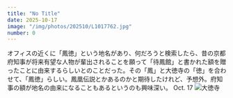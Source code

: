 ```yaml
---
title: "No Title"
date: 2025-10-17
image: "/img/photos/202510/L1017762.jpg"
number: 0
---
```




<Sheet bkg="#123123" color="#AAA">
  <Vertical
    align="right"
    width="10"
    height="4"
    column="1"
    row="14">
    <Title
      level={1}
      color="#AAA"
      size="s">地名の由来</Title>
    <Text size="xs" color="#CCC">
    オフィスの近くに「鳳徳」という地名があり、何だろうと検索したら、昔の京都府知事が将来有望な人物が輩出されることを願って「待鳳館」と書かれた額を贈ったことに由来するらしいとのことだった。その「鳳」と大徳寺の「徳」を合わせて、「鳳徳」らしい。鳳凰伝説とかあるのかと期待したけれど、予想外。府知事の額が地名の由来になることもあるというのも興味深い。
    </Text>
  </Vertical>
  <Nombre position="bottom-left">Oct. 17</Nombre>
  <Image src="/img/photos/202510/L1017762.jpg" alt="大徳寺" size="full" />
</Sheet>
